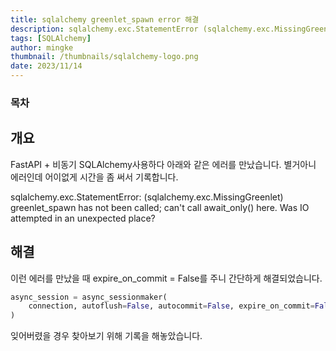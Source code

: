 ```yaml
---
title: sqlalchemy greenlet_spawn error 해결
description: sqlalchemy.exc.StatementError (sqlalchemy.exc.MissingGreenlet) greenlet_spawn has not been called
tags: [SQLAlchemy]
author: mingke
thumbnail: /thumbnails/sqlalchemy-logo.png
date: 2023/11/14
---
```


### 목차

## 개요

FastAPI + 비동기 SQLAlchemy사용하다 아래와 같은 에러를 만났습니다. 별거아니 에러인데 어이없게 시간을 좀 써서 기록합니다.

<Callout emoji="💡">
sqlalchemy.exc.StatementError: (sqlalchemy.exc.MissingGreenlet) greenlet_spawn has not been called; can't call await_only() here. Was IO attempted in an unexpected place?

</Callout>

## 해결

이런 에러를 만났을 때 expire_on_commit = False를 주니 간단하게 해결되었습니다.

```python
async_session = async_sessionmaker(
    connection, autoflush=False, autocommit=False, expire_on_commit=False
)
```

잊어버렸을 경우 찾아보기 위해 기록을 해놓았습니다.

